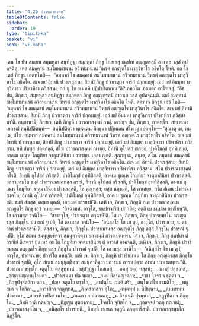 ```yaml
---
title: "4.26 ปวารณาสงฺคห"
tableOfContents: false
sidebar:
  order: 19
type: "tipitaka"
basket: "vi"
book: "vi-maha"
---
```



<DynamicBreadcrumb />

<Division number="241" book="vi-maha">

<Paragraph number="1111" book="vi-maha">
เตน โข ปน สมเยน สมฺพหุลา สนฺทิฏฺฐา สมฺภตฺตา ภิกฺขู โกสเลสุ ชนปเท อญฺญตรสฺมิํ อาวาเส วสฺสํ อุปคจฺฉิํสุ. เตสํ สมคฺคานํ สมฺโมทมานานํ อวิวทมานานํ วิหรตํ อญฺญตโร ผาสุวิหาโร อธิคโต โหติ. อถ โข เตสํ ภิกฺขูนํ เอตทโหสิ—  “อมฺหากํ โข สมคฺคานํ สมฺโมทมานานํ อวิวทมานานํ วิหรตํ อญฺญตโร ผาสุวิหาโร อธิคโต. สเจ มยํ อิทานิ ปวาเรสฺสาม, สิยาปิ ภิกฺขู ปวาเรตฺวา จาริกํ ปกฺกเมยฺยุํ. เอวํ มยํ อิมมฺหา ผาสุวิหารา ปริพาหิรา ภวิสฺสาม. กถํ นุ โข อเมฺหหิ ปฏิปชฺชิตพฺพนฺ”ติ? ภควโต เอตมตฺถํ อาโรเจสุํ.
</Paragraph>

<Paragraph number="1112" book="vi-maha">
“อิธ ปน, ภิกฺขเว, สมฺพหุลา สนฺทิฏฺฐา สมฺภตฺตา ภิกฺขู อญฺญตรสฺมิํ อาวาเส วสฺสํ อุปคจฺฉนฺติ. เตสํ สมคฺคานํ สมฺโมทมานานํ อวิวทมานานํ วิหรตํ อญฺญตโร ผาสุวิหาโร อธิคโต โหติ. ตตฺร เจ ภิกฺขูนํ เอวํ โหติ—  ‘อมฺหากํ โข สมคฺคานํ สมฺโมทมานานํ อวิวทมานานํ วิหรตํ อญฺญตโร ผาสุวิหาโร อธิคโต. สเจ มยํ อิทานิ ปวาเรสฺสาม, สิยาปิ ภิกฺขู ปวาเรตฺวา จาริกํ ปกฺกเมยฺยุํ. เอวํ มยํ อิมมฺหา ผาสุวิหารา ปริพาหิรา ภวิสฺสามา’ติ. อนุชานามิ, ภิกฺขเว, เตหิ ภิกฺขูหิ ปวารณาสงฺคหํ กาตุํ. เอวญฺจ ปน, ภิกฺขเว, กาตพฺโพ. สพฺเพเหว เอกชฺฌํ สนฺนิปติตพฺพํ—  สนฺนิปติตฺวา พฺยตฺเตน ภิกฺขุนา ปฏิพเลน สํโฆ ญาเปตพฺโพ—
</Paragraph>

<Paragraph number="1113" book="vi-maha">
‘สุณาตุ เม, ภนฺเต, สํโฆ. อมฺหากํ สมคฺคานํ สมฺโมทมานานํ อวิวทมานานํ วิหรตํ อญฺญตโร ผาสุวิหาโร อธิคโต. สเจ มยํ อิทานิ ปวาเรสฺสาม, สิยาปิ ภิกฺขู ปวาเรตฺวา จาริกํ ปกฺกเมยฺยุํ. เอวํ มยํ อิมมฺหา ผาสุวิหารา ปริพาหิรา ภวิสฺสาม. ยทิ สํฆสฺส ปตฺตกลฺลํ, สํโฆ ปวารณาสงฺคหํ กเรยฺย, อิทานิ อุโปสถํ กเรยฺย, ปาติโมกฺขํ อุทฺทิเสยฺย, อาคเม ชุเณฺห โกมุทิยา จาตุมาสินิยา ปวาเรยฺย. เอสา ญตฺติ.
</Paragraph>

<Paragraph number="1114" book="vi-maha">
สุณาตุ เม, ภนฺเต, สํโฆ. อมฺหากํ สมคฺคานํ สมฺโมทมานานํ อวิวทมานานํ วิหรตํ อญฺญตโร ผาสุวิหาโร อธิคโต. สเจ มยํ อิทานิ ปวาเรสฺสาม, สิยาปิ ภิกฺขู ปวาเรตฺวา จาริกํ ปกฺกเมยฺยุํ. เอวํ มยํ อิมมฺหา ผาสุวิหารา ปริพาหิรา ภวิสฺสาม. สํโฆ ปวารณาสงฺคหํ กโรติ, อิทานิ อุโปสถํ กริสฺสติ, ปาติโมกฺขํ อุทฺทิสิสฺสติ, อาคเม ชุเณฺห โกมุทิยา จาตุมาสินิยา ปวาเรสฺสติ. ยสฺสายสฺมโต ขมติ ปวารณาสงฺคหสฺส กรณํ, อิทานิ อุโปสถํ กริสฺสติ, ปาติโมกฺขํ อุทฺทิสิสฺสติ, อาคเม ชุเณฺห โกมุทิยา จาตุมาสินิยา ปวาเรสฺสติ, โส ตุณฺหสฺส; ยสฺส นกฺขมติ, โส ภาเสยฺย.
</Paragraph>

<Paragraph number="1115" book="vi-maha">
กโต สํเฆน ปวารณาสงฺคโห, อิทานิ อุโปสถํ กริสฺสติ, ปาติโมกฺขํ อุทฺทิสิสฺสติ, อาคเม ชุเณฺห โกมุทิยา จาตุมาสินิยา ปวาเรสฺสติ. ขมติ สํฆสฺส, ตสฺมา ตุณฺหี, เอวเมตํ ธารยามี’ติ.
</Paragraph>

<Paragraph number="1116" book="vi-maha">
เตหิ เจ, ภิกฺขเว, ภิกฺขูหิ กเต ปวารณาสงฺคเห อญฺญตโร ภิกฺขุ เอวํ วเทยฺย—  ‘อิจฺฉามหํ, อาวุโส, ชนปทจาริกํ ปกฺกมิตุํ; อตฺถิ เม ชนปเท กรณียนฺ’ติ, โส เอวมสฺส วจนีโย—  ‘สาธาวุโส, ปวาเรตฺวา คจฺฉาหี’ติ. โส เจ, ภิกฺขเว, ภิกฺขุ ปวารยมาโน อญฺญตรสฺส ภิกฺขุโน ปวารณํ ฐเปติ, โส เอวมสฺส วจนีโย—  ‘อนิสฺสโร โข เม ตฺวํ, อาวุโส, ปวารณาย, น ตาวาหํ ปวาเรสฺสามี’ติ. ตสฺส เจ, ภิกฺขเว, ภิกฺขุโน ปวารยมานสฺส อญฺญตโร ภิกฺขุ ตสฺส ภิกฺขุโน ปวารณํ ฐเปติ, อุโภ สํเฆน สมนุยุญฺชิตฺวา สมนุคาหิตฺวา ยถาธมฺมํ การาเปตพฺพา. โส เจ, ภิกฺขเว, ภิกฺขุ ชนปเท ตํ กรณียํ ตีเรตฺวา ปุนเทว อนฺโต โกมุทิยา จาตุมาสินิยา ตํ อาวาสํ อาคจฺฉติ, เตหิ เจ, ภิกฺขเว, ภิกฺขูหิ ปวาริยมาเน อญฺญตโร ภิกฺขุ ตสฺส ภิกฺขุโน ปวารณํ ฐเปติ, โส เอวมสฺส วจนีโย—  ‘อนิสฺสโร โข เม ตฺวํ, อาวุโส, ปวารณาย; ปวาริโต อหนฺ’ติ. เตหิ เจ, ภิกฺขเว, ภิกฺขูหิ ปวาริยมาเน โส ภิกฺขุ อญฺญตรสฺส ภิกฺขุโน ปวารณํ ฐเปติ, อุโภ สํเฆน สมนุยุญฺชิตฺวา สมนุคาหิตฺวา ยถาธมฺมํ การาเปตฺวา สํเฆน ปวาเรตพฺพนฺ”ติ.

</Paragraph>
</Division>

<Paragraph number="1117" type="center" book="vi-maha">
ปวารณากฺขนฺธโก จตุตฺโถ.



</Paragraph>

<Paragraph number="1118" type="center" book="vi-maha">
ตสฺสุทฺทานํ


</Paragraph>

<Paragraph number="1119" type="verses" book="vi-maha">
_วสฺสํวุฏฺฐา โกสเลสุ,_  
_อคมุํ สตฺถุ ทสฺสนํ;_  
_อผาสุํ ปสุสํวาสํ,_  
_อญฺญมญฺญานุโลมตา._  

</Paragraph>

<Paragraph number="1120" type="verses" book="vi-maha">
_ปวาเรนฺตา ปณามญฺจ,_  
_กมฺมํ คิลานญาตกา;_  
_ราชา โจรา จ ธุตฺตา จ,_  
_ภิกฺขุปจฺจตฺถิกา ตถา._  

</Paragraph>

<Paragraph number="1121" type="verses" book="vi-maha">
_ปญฺจ จตุตโย เทฺวโก,_  
_อาปนฺโน เวมตี สริ;_  
_สพฺโพ สํโฆ เวมติโก,_  
_พหู สมา จ โถกิกา._  

</Paragraph>

<Paragraph number="1122" type="verses" book="vi-maha">
_อาวาสิกา จาตุทฺทส,_  
_ลิงฺคสํวาสกา อุโภ;_  
_คนฺตพฺพํ น นิสินฺนาย,_  
_ฉนฺททาเน ปวารณา._  

</Paragraph>

<Paragraph number="1123" type="verses" book="vi-maha">
_สวเรหิ เขปิตา เมโฆ,_  
_อนฺตรา จ ปวารณา;_  
_น อิจฺฉนฺติ ปุรมฺหากํ,_  
_อฏฺฐปิตา จ ภิกฺขุโน._  

</Paragraph>

<Paragraph number="1124" type="verses" book="vi-maha">
_กิมฺหิ วาติ กตมญฺจ,_  
_ทิฏฺเฐน สุตสงฺกาย;_  
_โจทโก จุทิตโก จ,_  
_ถุลฺลจฺจยํ วตฺถุ ภณฺฑนํ;_  
_ปวารณาสงฺคโห จ,_  
_อนิสฺสโร ปวารเยติ._  


</Paragraph>

<Paragraph number="1125" type="center" book="vi-maha">
อิมมฺหิ ขนฺธเก วตฺถูนิ ฉจตฺตารีสาติ.



</Paragraph>

<Paragraph number="1126" type="center" book="vi-maha">
ปวารณากฺขนฺธโก นิฏฺฐิโต.
</Paragraph>
